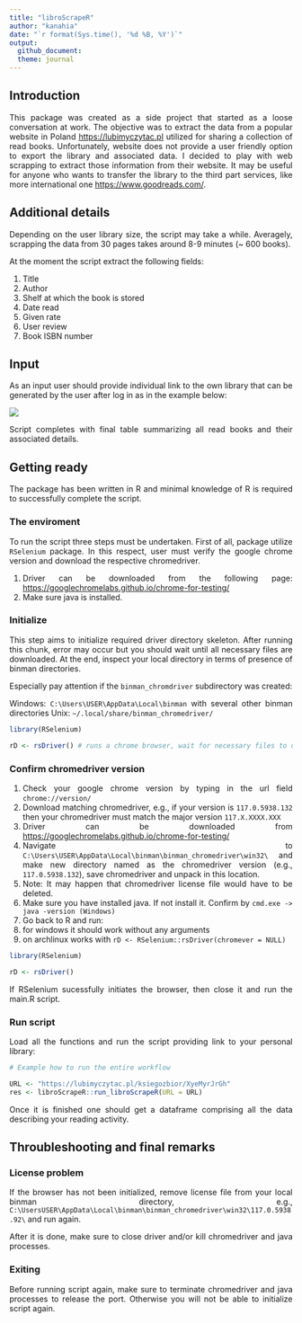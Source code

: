 ```yaml
---
title: "libroScrapeR"
author: "kanahia"
date: "`r format(Sys.time(), '%d %B, %Y')`"
output:
  github_document:
  theme: journal
---
```


<style>
body {
text-align: justify}
</style>

## Introduction

This package was created as a side project that started as a loose conversation at work. 
The objective was to extract the data from a popular website in Poland [https://lubimyczytac.pl](https://lubimyczytac.pl) utilized for sharing a collection of read books. Unfortunately, website does not provide a user friendly option to export the library and associated data. I decided to play with web scrapping to extract those information from their website.
It may be useful for anyone who wants to transfer the library to the third part services, like more 
international one [https://www.goodreads.com/](https://www.goodreads.com/).

## Additional details

Depending on the user library size, the script may take a while. Averagely, scrapping the data from
30 pages takes around 8-9 minutes (~ 600 books).

At the moment the script extract the following fields:

1. Title
2. Author
3. Shelf at which the book is stored
4. Date read
5. Given rate
6. User review
7. Book ISBN number

## Input 

As an input user should provide individual link to the own library that can be generated by the user after log in as in the example below:

![](https://github.com/kanahia/libroScrapeR/assets/49271254/63b54e86-7595-4b0d-9c62-ef6572e70f02)

Script completes with final table summarizing all read books and their associated details.


## Getting ready

The package has been written in R and minimal knowledge of R is required to successfully complete 
the script.

### The enviroment 

To run the script three steps must be undertaken. First of all, package utilize `RSelenium` package.
In this respect, user must verify the google chrome version and download the respective chromedriver.

1. Driver can be downloaded from the following page: [https://googlechromelabs.github.io/chrome-for-testing/](https://googlechromelabs.github.io/chrome-for-testing/)
2. Make sure java is installed. 

### Initialize 

This step aims to initialize required driver directory skeleton.
After running this chunk, error may occur but you should wait until all necessary files 
are downloaded. At the end, inspect your local directory in terms of presence of binman directories.

Especially pay attention if the `binman_chromdriver` subdirectory was created:

Windows: `C:\Users\USER\AppData\Local\binman` with several other binman directories
Unix: `~/.local/share/binman_chromedriver/`

```r

library(RSelenium)

rD <- rsDriver() # runs a chrome browser, wait for necessary files to download
```

### Confirm chromedriver version

1. Check your google chrome version by typing in the url field `chrome://version/`
2. Download matching chromedriver, e.g., if your version is `117.0.5938.132` then your chromedriver 
must match the major version `117.X.XXXX.XXX`
  1. Driver can be downloaded from [https://googlechromelabs.github.io/chrome-for-testing/](https://googlechromelabs.github.io/chrome-for-testing/)
  2. Navigate to `C:\Users\USER\AppData\Local\binman\binman_chromedriver\win32\` 
and make new directory named as the chromedriver version (e.g., `117.0.5938.132`), save chromedriver and unpack in this location.
  3. Note: It may happen that chromedriver license file would have to be deleted.
3. Make sure you have installed java. If not install it. 
Confirm by `cmd.exe -> java -version (Windows)`
4. Go back to R and run:
  1. for windows it should work without any arguments
  2. on archlinux works with `rD <- RSelenium::rsDriver(chromever = NULL)`


```r

library(RSelenium)

rD <- rsDriver()

```

If RSelenium sucessfully initiates the browser, then close it and run the main.R script.


### Run script

Load all the functions and run the script providing link to your personal library:

```r

# Example how to run the entire workflow

URL <- "https://lubimyczytac.pl/ksiegozbior/XyeMyrJrGh"
res <- libroScrapeR::run_libroScrapeR(URL = URL)

```

Once it is finished one should get a dataframe comprising all the data describing your reading activity.


## Throubleshooting and final remarks

### License problem

If the browser has not been initialized, remove license file from your local binman directory, e.g.,
`C:\UsersUSER\AppData\Local\binman\binman_chromedriver\win32\117.0.5938.92\` and run again.

After it is done, make sure to close driver and/or kill chromedriver and java processes. 

### Exiting

Before running script again, make sure to terminate chromedriver and java processes to release the port. Otherwise you will not be able to initialize script again.

